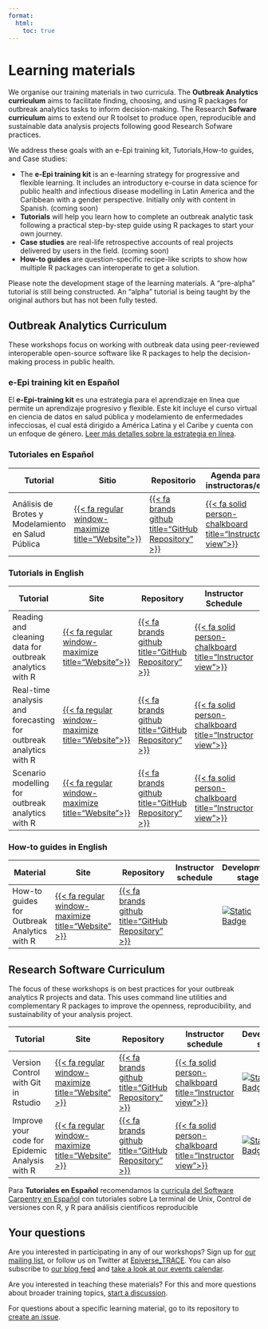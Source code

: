 ```yaml
---
format:
  html:
    toc: true
---
```


# Learning materials

We organise our training materials in two curricula. The **Outbreak Analytics curriculum** aims to facilitate finding, choosing, and using R packages for outbreak analytics tasks to inform decision-making. The Research **Sofware curriculum** aims to extend our R toolset to produce open, reproducible and sustainable data analysis projects following good Research Sofware practices.

We address these goals with an e-Epi training kit, Tutorials,How-to guides, and Case studies:

- The **e-Epi training kit** is an e-learning strategy for progressive
  and flexible learning. It includes an introductory e-course in data
  science for public health and infectious disease modelling in Latin
  America and the Caribbean with a gender perspective. Initially only
  with content in Spanish. (coming soon)
- **Tutorials** will help you learn how to complete an outbreak analytic
  task following a practical step-by-step guide using R packages to
  start your own journey.
- **Case studies** are real-life retrospective accounts of real projects
  delivered by users in the field. (coming soon)
- **How-to guides** are question-specific recipe-like scripts to show
  how multiple R packages can interoperate to get a solution.

Please note the development stage of the learning materials. A "pre-alpha" tutorial is still being constructed. An "alpha" tutorial is being taught by the original authors but has not been fully tested.

## Outbreak Analytics Curriculum

These workshops focus on working with outbreak data using peer-reviewed interoperable open-source software like R packages to help the decision-making process in public health.

### e-Epi training kit en Español

El **e-Epi-training kit** es una estrategia para el aprendizaje en línea que permite un aprendizaje progresivo y flexible. Este kit incluye el curso virtual en ciencia de datos en salud pública y modelamiento de enfermedades infecciosas, el cual está dirigido a América Latina y el Caribe y cuenta con un enfoque de género. [Leer más detalles sobre la estrategia en línea](https://epiverse-trace.github.io/epi-training-kit/).

### Tutoriales en Español

| Tutorial                                           | Sitio                                                                                                                                                    | Repositorio                                                                                        | Agenda para instructoras/es                                                                                                   | Fase de desarrollo                                                                                                                                                   |
| -------------------------------------------------- | -------------------------------------------------------------------------------------------------------------------------------------------------------- | -------------------------------------------------------------------------------------------------- | ----------------------------------------------------------------------------------------------------------------------------- | -------------------------------------------------------------------------------------------------------------------------------------------------------------------- |
| Análisis de Brotes y Modelamiento en Salud Pública | [{{< fa regular window-maximize title="Website">}}](https://epiverse-trace.github.io/epimodelac/) | [{{< fa brands github title="GitHub Repository" >}}](https://github.com/epiverse-trace/epimodelac/) | [{{< fa solid person-chalkboard title="Instructor view">}}](https://epiverse-trace.github.io/epimodelac/instructor/index.html) | [![Static Badge](https://img.shields.io/badge/pre-alpha-991b1b)](https://carpentries.github.io/lesson-development-training/lesson-design.html#iterative-development) |

### Tutorials in English

| Tutorial                                                         | Site                                                                                                    | Repository                                                                                              | Instructor Schedule                                                                                                                 | Development stage                                                                                                                                                    |
| ---------------------------------------------------------------- | ------------------------------------------------------------------------------------------------------- | ------------------------------------------------------------------------------------------------------- | ----------------------------------------------------------------------------------------------------------------------------------- | -------------------------------------------------------------------------------------------------------------------------------------------------------------------- |
| Reading and cleaning data for outbreak analytics with R          | [{{< fa regular window-maximize title="Website">}}](https://epiverse-trace.github.io/tutorials-early/)  | [{{< fa brands github title="GitHub Repository" >}}](https://github.com/epiverse-trace/tutorials-early)  | [{{< fa solid person-chalkboard title="Instructor view">}}](https://epiverse-trace.github.io/tutorials-early/instructor/index.html)  | [![Static Badge](https://img.shields.io/badge/pre-alpha-991b1b)](https://carpentries.github.io/lesson-development-training/lesson-design.html#iterative-development) |
| Real-time analysis and forecasting for outbreak analytics with R | [{{< fa regular window-maximize title="Website">}}](https://epiverse-trace.github.io/tutorials-middle/) | [{{< fa brands github title="GitHub Repository" >}}](https://github.com/epiverse-trace/tutorials-middle) | [{{< fa solid person-chalkboard title="Instructor view">}}](https://epiverse-trace.github.io/tutorials-middle/instructor/index.html) | [![Static Badge](https://img.shields.io/badge/pre-alpha-991b1b)](https://carpentries.github.io/lesson-development-training/lesson-design.html#iterative-development) |
| Scenario modelling for outbreak analytics with R                 | [{{< fa regular window-maximize title="Website">}}](https://epiverse-trace.github.io/tutorials-late/)   | [{{< fa brands github title="GitHub Repository" >}}](https://github.com/epiverse-trace/tutorials-late)   | [{{< fa solid person-chalkboard title="Instructor view">}}](https://epiverse-trace.github.io/tutorials-late/instructor/index.html)   | [![Static Badge](https://img.shields.io/badge/pre-alpha-991b1b)](https://carpentries.github.io/lesson-development-training/lesson-design.html#iterative-development) |

### How-to guides in English

| Material                                    | Site                                                                                          | Repository                                                                                   | Instructor schedule | Development stage                                                                                                                                                    |
| ------------------------------------------- | --------------------------------------------------------------------------------------------- | -------------------------------------------------------------------------------------------- | ------------------- | -------------------------------------------------------------------------------------------------------------------------------------------------------------------- |
| How-to guides for Outbreak Analytics with R | [{{< fa regular window-maximize title="Website" >}}](https://epiverse-trace.github.io/howto/) | [{{< fa brands github title="GitHub Repository" >}}](https://github.com/epiverse-trace/howto) |                     | [![Static Badge](https://img.shields.io/badge/pre-alpha-991b1b)](https://carpentries.github.io/lesson-development-training/lesson-design.html#iterative-development) |

## Research Software Curriculum

The focus of these workshops is on best practices for your outbreak analytics R projects and data. This uses command line utilities and complementary R packages to improve the openness, reproducibility, and sustainability of your analysis project.

| Tutorial                                       | Site                                                                                                        | Repository                                                                                                 | Instructor schedule                                                                                                                    | Development stage                                                                                                                                                    |
| ---------------------------------------------- | ----------------------------------------------------------------------------------------------------------- | ---------------------------------------------------------------------------------------------------------- | -------------------------------------------------------------------------------------------------------------------------------------- | -------------------------------------------------------------------------------------------------------------------------------------------------------------------- |
| Version Control with Git in Rstudio            | [{{< fa regular window-maximize title="Website" >}}](https://epiverse-trace.github.io/git-rstudio-basics/)  | [{{< fa brands github title="GitHub Repository" >}}](https://github.com/epiverse-trace/git-rstudio-basics/) | [{{< fa solid person-chalkboard title="Instructor view">}}](https://epiverse-trace.github.io/git-rstudio-basics/instructor/index.html)  | [![Static Badge](https://img.shields.io/badge/alpha-991b1b)](https://carpentries.github.io/lesson-development-training/lesson-design.html#iterative-development)     |
| Improve your code for Epidemic Analysis with R | [{{< fa regular window-maximize title="Website" >}}](https://epiverse-trace.github.io/research-compendium/) | [{{< fa brands github title="GitHub Repository" >}}](https://github.com/epiverse-trace/research-compendium) | [{{< fa solid person-chalkboard title="Instructor view">}}](https://epiverse-trace.github.io/research-compendium/instructor/index.html) | [![Static Badge](https://img.shields.io/badge/pre-alpha-991b1b)](https://carpentries.github.io/lesson-development-training/lesson-design.html#iterative-development) |

Para **Tutoriales en Español** recomendamos la [curricula del Software Carpentry en Español](https://software-carpentry.org/lessons/) con tutoriales sobre La terminal de Unix, Control de versiones con R, y R para análisis cientificos reproducible

## Your questions

Are you interested in participating in any of our workshops? Sign up for [our mailing list](https://data.org/initiatives/epiverse/our-community/), or follow us on Twitter at [Epiverse_TRACE](https://twitter.com/Epiverse_TRACE). You can also subscribe to [our blog feed](https://epiverse-trace.github.io/blog.html) and [take a look at our events calendar](https://view.monday.com/1267767805-fb40bb51c837164bf95532907829c3f8?r=euc1).

Are you interested in teaching these materials? For this and more questions about broader training topics, [start a discussion](https://github.com/orgs/epiverse-trace/discussions/new/choose).

For questions about a specific learning material, go to its repository to [create an issue](https://docs.github.com/en/issues/tracking-your-work-with-issues/creating-an-issue).
